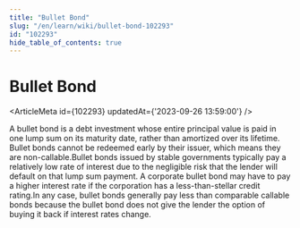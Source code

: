 ```yaml
---
title: "Bullet Bond"
slug: "/en/learn/wiki/bullet-bond-102293"
id: "102293"
hide_table_of_contents: true
---
```



# Bullet Bond

<ArticleMeta id={102293} updatedAt={'2023-09-26 13:59:00'} />
<div className='border-solid border-b border-t-0 my-4 border-[var(--ifm-color-gray-300)]' />

A bullet bond is a debt investment whose entire principal value is paid in one lump sum on its maturity date, rather than amortized over its lifetime. Bullet bonds cannot be redeemed early by their issuer, which means they are non-callable.Bullet bonds issued by stable governments typically pay a relatively low rate of interest due to the negligible risk that the lender will default on that lump sum payment. A corporate bullet bond may have to pay a higher interest rate if the corporation has a less-than-stellar credit rating.In any case, bullet bonds generally pay less than comparable callable bonds because the bullet bond does not give the lender the option of buying it back if interest rates change.
